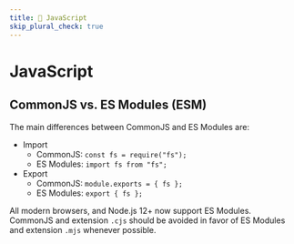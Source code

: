 ```yaml
---
title: 🦊 JavaScript
skip_plural_check: true
---
```



# <Icon icon="logos:javascript" inline={true} /> JavaScript

## CommonJS vs. ES Modules (ESM)

The main differences between CommonJS and ES Modules are:

- Import
  - CommonJS: `const fs = require("fs");`
  - ES Modules: `import fs from "fs";`
- Export
  - CommonJS: `module.exports = { fs };`
  - ES Modules: `export { fs };`

All modern browsers, and Node.js 12+ now support ES Modules. CommonJS and extension `.cjs` should be avoided in favor of ES Modules and extension `.mjs` whenever possible.
